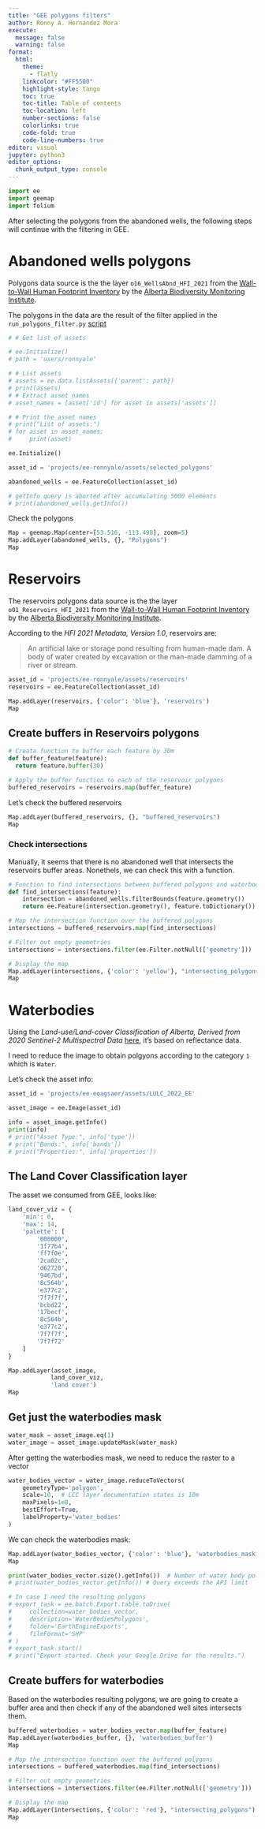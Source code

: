 ```yaml
---
title: "GEE polygons filters"
author: Ronny A. Hernandez Mora
execute:
  message: false
  warning: false
format: 
  html:
    theme:
      - flatly
    linkcolor: "#FF5500"
    highlight-style: tango
    toc: true
    toc-title: Table of contents
    toc-location: left
    number-sections: false
    colorlinks: true
    code-fold: true
    code-line-numbers: true
editor: visual
jupyter: python3
editor_options: 
  chunk_output_type: console
---
```


```python
import ee
import geemap
import folium
```

After selecting the polygons from the abandoned wells, the following steps will continue with the 
filtering in GEE.

# Abandoned wells polygons

Polygons data source is the the layer `o16_WellsAbnd_HFI_2021` from the [Wall-to-Wall Human Footprint Inventory](https://abmi.ca/home/data-analytics/da-top/da-product-overview/Human-Footprint-Products/HF-inventory.html) by the [Alberta Biodiversity Monitoring Institute](https://abmi.ca/home.html).

The polygons in the data are the result of the filter applied in the `run_polygons_filter.py` 
[script](https://github.com/ronnyhdez/reclaimed_sites_ab/blob/main/scripts/abandoned_sites_ingestion.py)


```python
# # Get list of assets

# ee.Initialize()
# path = 'users/ronnyale'

# # List assets
# assets = ee.data.listAssets({'parent': path})
# print(assets)
# # Extract asset names
# asset_names = [asset['id'] for asset in assets['assets']]

# # Print the asset names
# print("List of assets:")
# for asset in asset_names:
#     print(asset)
```


```python
ee.Initialize()

asset_id = 'projects/ee-ronnyale/assets/selected_polygons'

abandoned_wells = ee.FeatureCollection(asset_id)

# getInfo query is aborted after accumulating 5000 elements
# print(abandoned_wells.getInfo())
```

Check the polygons

```python
Map = geemap.Map(center=[53.516, -113.498], zoom=5)
Map.addLayer(abandoned_wells, {}, "Polygons")
Map
```

# Reservoirs 

The reservoirs polygons data source is the the layer `o01_Reservoirs_HFI_2021` from the [Wall-to-Wall Human Footprint Inventory](https://abmi.ca/home/data-analytics/da-top/da-product-overview/Human-Footprint-Products/HF-inventory.html) by the [Alberta Biodiversity Monitoring Institute](https://abmi.ca/home.html).

According to the _HFI 2021 Metadata, Version 1.0_, reservoirs are:

 > An artificial lake or storage pond resulting from human-made dam.
 A body of water created by excavation or the man-made damming of a
 river or stream.

```python
asset_id = 'projects/ee-ronnyale/assets/reservoirs'
reservoirs = ee.FeatureCollection(asset_id)

Map.addLayer(reservoirs, {'color': 'blue'}, 'reservoirs')
Map
```

## Create buffers in Reservoirs polygons

```python
# Create function to buffer each feature by 30m
def buffer_feature(feature):
  return feature.buffer(30)

# Apply the buffer function to each of the reservoir polygons
buffered_reservoirs = reservoirs.map(buffer_feature)
```

Let's check the buffered reservoirs

```python
Map.addLayer(buffered_reservoirs, {}, "buffered_reservoirs")
Map
```

### Check intersections

Manually, it seems that there is no abandoned well that intersects the reservoirs buffer areas.
Nonethels, we can check this with a function.

```python
# Function to find intersections between buffered polygons and waterbodies
def find_intersections(feature):
    intersection = abandoned_wells.filterBounds(feature.geometry())
    return ee.Feature(intersection.geometry(), feature.toDictionary())

# Map the intersection function over the buffered polygons
intersections = buffered_reservoirs.map(find_intersections)

# Filter out empty geometries
intersections = intersections.filter(ee.Filter.notNull(['geometry']))

# Display the map
Map.addLayer(intersections, {'color': 'yellow'}, "intersecting_polygons")
Map
```

# Waterbodies

Using the _Land-use/Land-cover Classification of Alberta, Derived from 2020 Sentinel-2 Multispectral Data_ [here](https://ags.aer.ca/publication/dig-2021-0019), it's based on reflectance data.

I need to reduce the image to obtain polgyons according to the category `1` which is `Water`. 

Let's check the asset info:

```python
asset_id = 'projects/ee-eoagsaer/assets/LULC_2022_EE'

asset_image = ee.Image(asset_id)

info = asset_image.getInfo()
print(info)
# print("Asset Type:", info['type'])
# print("Bands:", info['bands'])
# print("Properties:", info['properties'])
```


## The Land Cover Classification layer

The asset we consumed from GEE, looks like:

```python
land_cover_viz = {
    'min': 0,
    'max': 14,
    'palette': [
        '000000',  
        '1f77b4',  
        'ff7f0e',  
        '2ca02c',  
        'd62728',  
        '9467bd',  
        '8c564b',  
        'e377c2',  
        '7f7f7f',  
        'bcbd22',  
        '17becf',  
        '8c564b',  
        'e377c2',  
        '7f7f7f',   
        '7f7f72'   
    ]
}

Map.addLayer(asset_image, 
            land_cover_viz,
            'land cover')
Map
```

## Get just the waterbodies mask

```python
water_mask = asset_image.eq(1)
water_image = asset_image.updateMask(water_mask)
```

After getting the waterbodies mask, we need to reduce the raster to a vector

```python
water_bodies_vector = water_image.reduceToVectors(
    geometryType='polygon',
    scale=10,  # LCC layer documentation states is 10m
    maxPixels=1e8,
    bestEffort=True,
    labelProperty='water_bodies'
)
```

We can check the waterbodies mask:

```python
Map.addLayer(water_bodies_vector, {'color': 'blue'}, 'waterbodies_mask' )
Map
```


```python
print(water_bodies_vector.size().getInfo())  # Number of water body polygons
# print(water_bodies_vector.getInfo()) # Query exceeds the API limit
```


```python
# In case I need the resulting polygons
# export_task = ee.batch.Export.table.toDrive(
#     collection=water_bodies_vector,
#     description='WaterBodiesPolygons',
#     folder='EarthEngineExports',
#     fileFormat='SHP'
# )
# export_task.start()
# print("Export started. Check your Google Drive for the results.")
```

## Create buffers for waterbodies

Based on the waterbodies resulting polygons, we are going to create a buffer area and then check
if any of the abandoned well sites intersects them.

```python
buffered_waterbodies = water_bodies_vector.map(buffer_feature)
Map.addLayer(waterbodies_buffer, {}, 'waterbodies_buffer')
Map
```


```python
# Map the intersection function over the buffered polygons
intersections = buffered_waterbodies.map(find_intersections)

# Filter out empty geometries
intersections = intersections.filter(ee.Filter.notNull(['geometry']))

# Display the map
Map.addLayer(intersections, {'color': 'red'}, "intersecting_polygons")
Map
```

